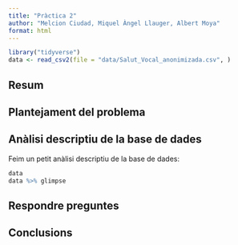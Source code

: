 ```yaml
---
title: "Pràctica 2"
author: "Melcion Ciudad, Miquel Àngel Llauger, Albert Moya"
format: html
---
```


```r
library("tidyverse")
data <- read_csv2(file = "data/Salut_Vocal_anonimizada.csv", )
```

## Resum


## Plantejament del problema


## Anàlisi descriptiu de la base de dades

Feim un petit anàlisi descriptiu de la base de dades:

```r
data
data %>% glimpse
```



## Respondre preguntes


## Conclusions
